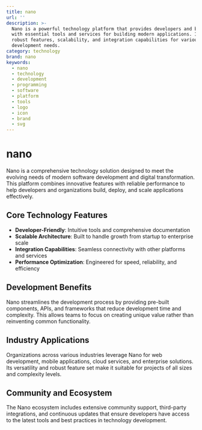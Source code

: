 ```yaml
---
title: nano
url: ''
description: >-
  Nano is a powerful technology platform that provides developers and businesses
  with essential tools and services for building modern applications. It offers
  robust features, scalability, and integration capabilities for various
  development needs.
category: technology
brand: nano
keywords:
  - nano
  - technology
  - development
  - programming
  - software
  - platform
  - tools
  - logo
  - icon
  - brand
  - svg
---
```


# nano

Nano is a comprehensive technology solution designed to meet the evolving needs of modern software development and digital transformation. This platform combines innovative features with reliable performance to help developers and organizations build, deploy, and scale applications effectively.

## Core Technology Features

- **Developer-Friendly**: Intuitive tools and comprehensive documentation
- **Scalable Architecture**: Built to handle growth from startup to enterprise scale
- **Integration Capabilities**: Seamless connectivity with other platforms and services
- **Performance Optimization**: Engineered for speed, reliability, and efficiency

## Development Benefits

Nano streamlines the development process by providing pre-built components, APIs, and frameworks that reduce development time and complexity. This allows teams to focus on creating unique value rather than reinventing common functionality.

## Industry Applications

Organizations across various industries leverage Nano for web development, mobile applications, cloud services, and enterprise solutions. Its versatility and robust feature set make it suitable for projects of all sizes and complexity levels.

## Community and Ecosystem

The Nano ecosystem includes extensive community support, third-party integrations, and continuous updates that ensure developers have access to the latest tools and best practices in technology development.
